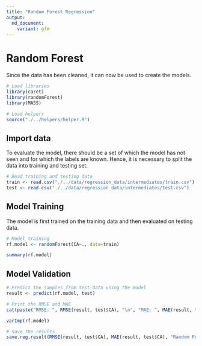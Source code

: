 ```yaml
---
title: "Random Forest Regression"
output:
  md_document:
    variant: gfm
---
```


# Random Forest

Since the data has been cleaned, it can now be used to create the models.

```r
# Load libraries
library(caret)
library(randomForest)
library(MASS)

# Load helpers
source("./../helpers/helper.R")
```

## Import data

To evaluate the model, there should be a set of which the model has not seen and for which the labels are known. Hence, it is necessary to split the data into training and testing set.

```r
# Read training and testing data
train <- read.csv("./../data/regression_data/intermediates/train.csv")
test <- read.csv("./../data/regression_data/intermediates/test.csv")
```

## Model Training

The model is first trained on the training data and then evaluated on testing data.

```r
# Model training
rf.model <- randomForest(CA~., data=train)
```

```r
summary(rf.model)
```

## Model Validation

```r
# Predict the samples from test data using the model
result <- predict(rf.model, test)

# Print the RMSE and MAE
cat(paste("RMSE: ", RMSE(result, test$CA), "\n", "MAE: ", MAE(result, test$CA)))
```

```r
varImp(rf.model)
```

```r
# Save the results
save.reg.result(RMSE(result, test$CA), MAE(result, test$CA), "Random Forest Regression")
```

